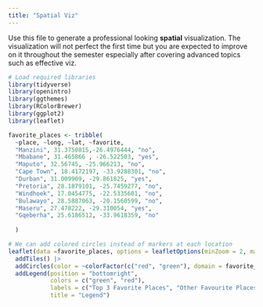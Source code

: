 ```yaml
---
title: "Spatial Viz"
---
```


Use this file to generate a professional looking **spatial** visualization.  The visualization will not perfect the first time but you are expected to improve on it throughout the semester especially after covering advanced topics such as effective viz.
```r
# Load required libraries
library(tidyverse)
library(openintro)
library(ggthemes)
library(RColorBrewer)
library(ggplot2)
library(leaflet)

```

```r
favorite_places <- tribble(
  ~place, ~long, ~lat, ~favorite,
  "Manzini", 31.3750815,-26.4976444, "no", 
  "Mbabane", 31.465866 , -26.522503, "yes",
  "Maputo", 32.56745, -25.966213, "no",
  "Cape Town", 18.4172197, -33.9288301, "no",
  "Durban", 31.009909, -29.861825, "yes",
  "Pretoria", 28.1879101, -25.7459277, "no",
  "Windhoek", 17.0454775, -22.5335601, "no",
  "Bulawayo", 28.5887063, -20.1560599, "no",
  "Maseru", 27.478222, -29.310054, "yes",
  "Gqeberha", 25.6186512, -33.9618359, "no"
  
  )

```

```r
# We can add colored circles instead of markers at each location
leaflet(data =favorite_places, options = leafletOptions(minZoom = 2, maxZoom = 30)) |> 
  addTiles() |> 
  addCircles(color = ~colorFactor(c("red", "green"), domain = favorite_places$favorite)(favorite), label = favorite_places$place) |>
  addLegend(position = "bottomright", 
            colors = c("green", "red"), 
            labels = c("Top 3 Favorite Places", "Other Favourite Places"), 
            title = "Legend")
```

